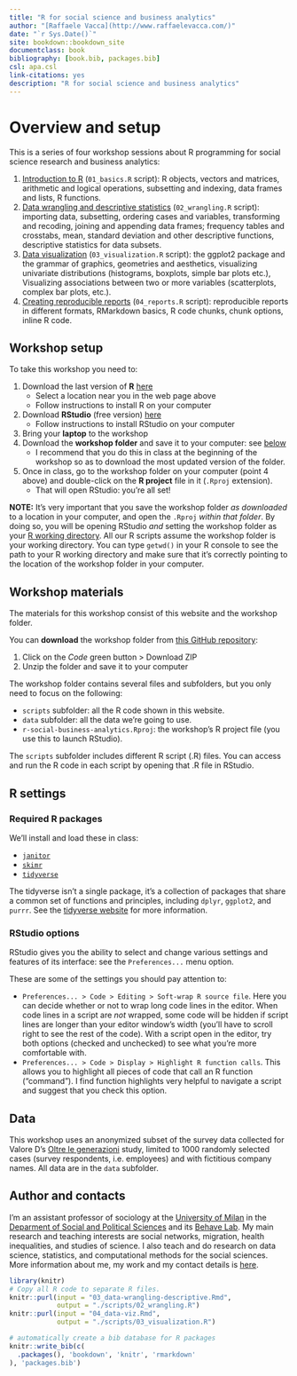 ```yaml
--- 
title: "R for social science and business analytics"
author: "[Raffaele Vacca](http://www.raffaelevacca.com/)"
date: "`r Sys.Date()`"
site: bookdown::bookdown_site
documentclass: book
bibliography: [book.bib, packages.bib]
csl: apa.csl
link-citations: yes
description: "R for social science and business analytics"
---
```


# Overview and setup

This is a series of four workshop sessions about R programming for social science research and business analytics:

1.	[Introduction to R](#intro) (`01_basics.R` script): R objects, vectors and matrices, arithmetic and logical operations, subsetting and indexing, data frames and lists, R functions.
2.	[Data wrangling and descriptive statistics](#wrangling) (`02_wrangling.R` script): importing data, subsetting, ordering cases and variables, transforming and recoding, joining and appending data frames; frequency tables and crosstabs, mean, standard deviation and other descriptive functions, descriptive statistics for data subsets.
3.	[Data visualization](#visualization) (`03_visualization.R` script): the ggplot2 package and the grammar of graphics, geometries and aesthetics, visualizing univariate distributions (histograms, boxplots, simple bar plots etc.),  Visualizing associations between two or more variables (scatterplots, complex bar plots, etc.).
4.	[Creating reproducible reports](#reproducible) (`04_reports.R` script): reproducible reports in different formats, RMarkdown basics, R code chunks, chunk options, inline R code. 

## Workshop setup {#setup}

To take this workshop you need to:

1. Download the last version of **R** [here](https://cran.r-project.org/mirrors.html) 
    * Select a location near you in the web page above
    * Follow instructions to install R on your computer
2. Download **RStudio** (free version) [here](https://www.rstudio.com/products/rstudio/download/)
    * Follow instructions to install RStudio on your computer
3. Bring your **laptop** to the workshop
4. Download the **workshop folder** and save it to your computer: see [below](#materials) 
    * I recommend that you do this in class at the beginning of the workshop so as to download the most updated version of the folder.
5. Once in class, go to the workshop folder on your computer (point 4 above) and double-click on the **R project** file in it (`.Rproj` extension). 
    * That will open RStudio: you're all set!

**NOTE:** It's very important that you save the workshop folder _as downloaded_ to a location in your computer, and open the `.Rproj` _within that folder_. By doing so, you will be opening RStudio _and_ setting the workshop folder as your [R working directory](#starting-R-and-loading-packages). All our R scripts assume the workshop folder is your working directory. You can type `getwd()` in your R console to see the path to your R working directory and make sure that it's correctly pointing to the location of the workshop folder in your computer. 

## Workshop materials {#materials}
The materials for this workshop consist of this website and the workshop folder. 

You can **download** the workshop folder from [this GitHub repository](https://github.com/raffaelevacca/r-social-business-analytics): 

1. Click on the _Code_ green button > Download ZIP
2. Unzip the folder and save it to your computer

The workshop folder contains several files and subfolders, but you only need to focus on the following: 

* `scripts` subfolder: all the R code shown in this website. 
* `data` subfolder: all the data we're going to use.
* `r-social-business-analytics.Rproj`: the workshop's R project file (you use this to launch RStudio).

The `scripts` subfolder includes different R script (.R) files. You can access and run the R code in each script by opening that .R file in RStudio. 

## R settings

### Required R packages {#packages}

We'll install and load these in class: 

* [`janitor`](https://cran.r-project.org/web/packages/janitor/vignettes/janitor.html)
* [`skimr`](https://cran.r-project.org/web/packages/skimr/vignettes/skimr.html)
* [`tidyverse`](https://www.tidyverse.org/)

The tidyverse isn't a single package, it's a collection of packages that share a common set of functions and principles, including `dplyr`, `ggplot2`, and `purrr`. See the [tidyverse website](https://www.tidyverse.org/) for more information.

### RStudio options

RStudio gives you the ability to select and change various settings and features of its interface: see the `Preferences...` menu option. 

These are some of the settings you should pay attention to:

* `Preferences... > Code > Editing > Soft-wrap R source file`. Here you can decide whether or not to wrap long code lines in the editor. When code lines in a script are _not_ wrapped, some code will be hidden if script lines are longer than your editor window's width (you'll have to scroll right to see the rest of the code). With a script open in the editor, try both options (checked and unchecked) to see what you're more comfortable with.
* `Preferences... > Code > Display > Highlight R function calls`. This allows you to highlight all pieces of code that call an R function ("command"). I find function highlights very helpful to navigate a script and suggest that you check this option.

## Data

This workshop uses an anonymized subset of the survey data collected for Valore D's [Oltre le generazioni](https://www.valored.it/ricerche/oltre-le-generazioni-esperienze-relazioni-lavoro/) study, limited to 1000 randomly selected cases (survey respondents, i.e. employees) and with fictitious company names. All data are in the `data` subfolder.  

## Author and contacts

I'm an assistant professor of sociology at the [University of Milan](https://www.unimi.it/en) in the [Deparment of Social and Political Sciences](http://eng.sps.unimi.it/ecm/home) and its [Behave Lab](https://behavelab.org/). My main research and teaching interests are social networks, migration, health inequalities, and studies of science. I also teach and do research on data science, statistics, and computational methods for the social sciences. More information about me, my work and my contact details is [here](http://www.raffaelevacca.com/). 

```r
library(knitr)
# Copy all R code to separate R files.
knitr::purl(input = "03_data-wrangling-descriptive.Rmd",
            output = "./scripts/02_wrangling.R")
knitr::purl(input = "04_data-viz.Rmd",
            output = "./scripts/03_visualization.R")
```

```r
# automatically create a bib database for R packages
knitr::write_bib(c(
  .packages(), 'bookdown', 'knitr', 'rmarkdown'
), 'packages.bib')
```

